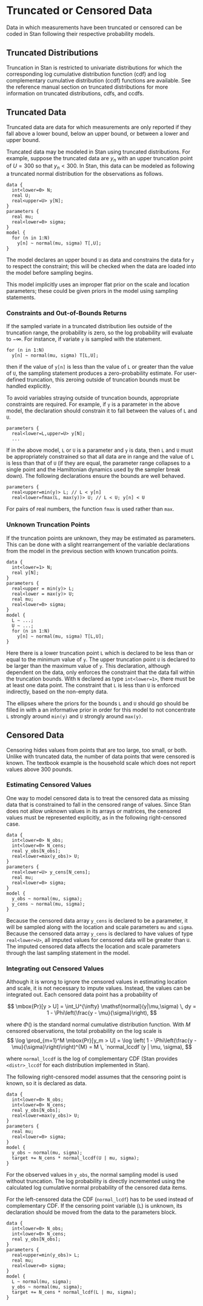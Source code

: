 
# Truncated or Censored Data


Data in which measurements have been truncated or censored can be
coded in Stan following their respective probability models.

## Truncated Distributions {#truncation.section}

Truncation in Stan is restricted to univariate distributions for which
the corresponding log cumulative distribution function (cdf) and log
complementary cumulative distribution (ccdf) functions are available.
See the reference manual section on truncated distributions for more
information on truncated distributions, cdfs, and ccdfs.

## Truncated Data {#truncated-data.section}

Truncated data are data for which measurements are only reported if
they fall above a lower bound, below an upper bound, or between a
lower and upper bound.

Truncated data may be modeled in Stan using truncated distributions.
For example, suppose the truncated data are $y_n$ with an upper
truncation point of $U = 300$ so that $y_n < 300$.  In Stan, this
data can be modeled as following a truncated normal distribution for
the observations as follows.

```
data {
  int<lower=0> N;
  real U;
  real<upper=U> y[N];
}
parameters {
  real mu;
  real<lower=0> sigma;
}
model {
  for (n in 1:N)
    y[n] ~ normal(mu, sigma) T[,U];
}
```

The model declares an upper bound `U` as data and constrains
the data for `y` to respect the constraint;  this will be checked
when the data are loaded into the model before sampling begins.

This model implicitly uses an improper flat prior on the scale and
location parameters; these could be given priors in the model using
sampling statements.

### Constraints and Out-of-Bounds Returns {-}

If the sampled variate in a truncated distribution lies outside of
the truncation range, the probability is zero, so the log probability
will evaluate to $-\infty$.  For instance, if variate `y` is
sampled with the statement.

```
for (n in 1:N)
  y[n] ~ normal(mu, sigma) T[L,U];
```

then if the value of `y[n]` is less than the value of `L`
or greater than the value of `U`, the sampling statement produces
a zero-probability estimate.  For user-defined truncation, this
zeroing outside of truncation bounds must be handled explicitly.

To avoid variables straying outside of truncation bounds, appropriate
constraints are required.  For example, if `y` is a parameter in
the above model, the declaration should constrain it to fall between
the values of `L` and `U`.

```
parameters {
  real<lower=L,upper=U> y[N];
  ...
```

If in the above model, `L` or `U` is a parameter and
`y` is data, then `L` and `U` must be appropriately
constrained so that all data are in range and the value of `L` is
less than that of `U` (if they are equal, the parameter range
collapses to a single point and the Hamiltonian dynamics used by
the sampler break down).  The following declarations ensure the bounds
are well behaved.

```
parameters {
  real<upper=min(y)> L; // L < y[n]
  real<lower=fmax(L, max(y))> U; // L < U; y[n] < U
```

For pairs of real numbers, the function `fmax` is used
rather than `max`.







### Unknown Truncation Points {-}

If the truncation points are unknown, they may be estimated as
parameters.  This can be done with a slight rearrangement of the
variable declarations from the model in the previous section with
known truncation points.

```
data {
  int<lower=1> N;
  real y[N];
}
parameters {
  real<upper = min(y)> L;
  real<lower = max(y)> U;
  real mu;
  real<lower=0> sigma;
}
model {
  L ~ ...;
  U ~ ...;
  for (n in 1:N)
    y[n] ~ normal(mu, sigma) T[L,U];
}
```

Here there is a lower truncation point `L` which is declared to
be less than or equal to the minimum value of `y`.  The upper
truncation point `U` is declared to be larger than the maximum
value of `y`.  This declaration, although dependent on the data,
only enforces the constraint that the data fall within the truncation
bounds.  With `N` declared as type `int<lower=1>`, there must be
at least one data point.  The constraint that `L` is less than
`U` is enforced indirectly, based on the non-empty data.

The ellipses where the priors for the bounds `L` and `U`
should go should be filled in with a an informative prior in
order for this model to not concentrate `L` strongly around
`min(y)` and `U` strongly around `max(y)`.


## Censored Data

Censoring hides values from points that are too large, too small, or
both.  Unlike with truncated data, the number of data points that were
censored is known.  The textbook example is the household scale which
does not report values above 300 pounds.

### Estimating Censored Values {-}

One way to model censored data is to treat the censored data as
missing data that is constrained to fall in the censored range of
values.  Since Stan does not allow unknown values in its arrays or
matrices, the censored values must be represented explicitly, as in the
following right-censored case.

```
data {
  int<lower=0> N_obs;
  int<lower=0> N_cens;
  real y_obs[N_obs];
  real<lower=max(y_obs)> U;
}
parameters {
  real<lower=U> y_cens[N_cens];
  real mu;
  real<lower=0> sigma;
}
model {
  y_obs ~ normal(mu, sigma);
  y_cens ~ normal(mu, sigma);
}
```

Because the censored data array `y_cens` is declared to be a parameter, it
will be sampled along with the location and scale parameters `mu`
and `sigma`.  Because the censored data array `y_cens` is
declared to have values of type `real<lower=U>`, all imputed values
for censored data will be greater than `U`.  The imputed censored
data affects the location and scale parameters through the last
sampling statement in the model.

### Integrating out Censored Values {-}

Although it is wrong to ignore the censored values in estimating
location and scale, it is not necessary to impute values.  Instead,
the values can be integrated out.  Each censored data point has a
probability of

$$
\mbox{Pr}[y > U]
= \int_U^{\infty} \mathsf{normal}(y|\mu,\sigma) \, dy
= 1 - \Phi\left(\frac{y - \mu}{\sigma}\right),
$$

where $\Phi()$ is the standard normal cumulative distribution function.
With $M$ censored observations, the total probability on the log scale
is
$$
\log \prod_{m=1}^M \mbox{Pr}[y_m > U]
= \log \left( 1 - \Phi\left(\frac{y - \mu}{\sigma}\right)\right)^{M}
= M \, `normal_lccdf`(y | \mu, \sigma),
$$

where `normal_lccdf` is the log of complementary CDF
(Stan provides `<distr>_lccdf` for each distribution
implemented in Stan).

The following right-censored model assumes
that the censoring point is known, so it is declared as data.

```
data {
  int<lower=0> N_obs;
  int<lower=0> N_cens;
  real y_obs[N_obs];
  real<lower=max(y_obs)> U;
}
parameters {
  real mu;
  real<lower=0> sigma;
}
model {
  y_obs ~ normal(mu, sigma);
  target += N_cens * normal_lccdf(U | mu, sigma);
}
```

For the observed values in `y_obs`, the normal sampling model is
used without truncation.  The log probability is directly incremented
using the calculated log cumulative normal probability of the censored
data items.

For the left-censored data the CDF (`normal_lcdf`) has to be
used instead of complementary CDF.  If the censoring point variable
(`L`) is unknown, its declaration should be moved from the data
to the parameters block.

```
data {
  int<lower=0> N_obs;
  int<lower=0> N_cens;
  real y_obs[N_obs];
}
parameters {
  real<upper=min(y_obs)> L;
  real mu;
  real<lower=0> sigma;
}
model {
  L ~ normal(mu, sigma);
  y_obs ~ normal(mu, sigma);
  target += N_cens * normal_lcdf(L | mu, sigma);
}
```


